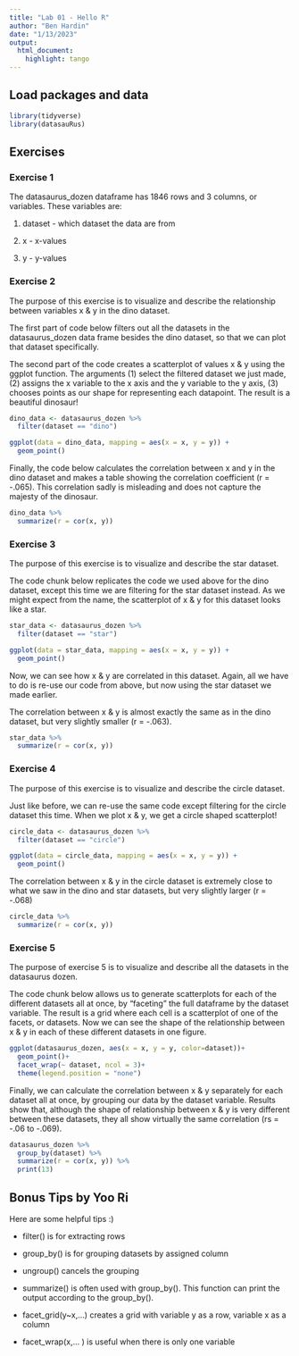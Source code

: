 ```yaml
---
title: "Lab 01 - Hello R"
author: "Ben Hardin"
date: "1/13/2023"
output: 
  html_document: 
    highlight: tango
---
```


## Load packages and data

```r
library(tidyverse) 
library(datasauRus)
```

## Exercises

### Exercise 1

The datasaurus_dozen dataframe has 1846 rows and 3 columns, or variables. These variables are:

1.  dataset - which dataset the data are from

2.  x - x-values

3.  y - y-values

### Exercise 2

The purpose of this exercise is to visualize and describe the relationship between variables x & y in the dino dataset.

The first part of code below filters out all the datasets in the datasaurus_dozen data frame besides the dino dataset, so that we can plot that dataset specifically.

The second part of the code creates a scatterplot of values x & y using the ggplot function. The arguments (1) select the filtered dataset we just made, (2) assigns the x variable to the x axis and the y variable to the y axis, (3) chooses points as our shape for representing each datapoint. The result is a beautiful dinosaur!

```r
dino_data <- datasaurus_dozen %>%
  filter(dataset == "dino")

ggplot(data = dino_data, mapping = aes(x = x, y = y)) +
  geom_point()
```

Finally, the code below calculates the correlation between x and y in the dino dataset and makes a table showing the correlation coefficient (r = -.065). This correlation sadly is misleading and does not capture the majesty of the dinosaur.

```r
dino_data %>%
  summarize(r = cor(x, y))
```

### Exercise 3

The purpose of this exercise is to visualize and describe the star dataset.

The code chunk below replicates the code we used above for the dino dataset, except this time we are filtering for the star dataset instead. As we might expect from the name, the scatterplot of x & y for this dataset looks like a star.

```r
star_data <- datasaurus_dozen %>%
  filter(dataset == "star")

ggplot(data = star_data, mapping = aes(x = x, y = y)) +
  geom_point()
```

Now, we can see how x & y are correlated in this dataset. Again, all we have to do is re-use our code from above, but now using the star dataset we made earlier.

The correlation between x & y is almost exactly the same as in the dino dataset, but very slightly smaller (r = -.063).

```r
star_data %>%
  summarize(r = cor(x, y))
```

### Exercise 4

The purpose of this exercise is to visualize and describe the circle dataset.

Just like before, we can re-use the same code except filtering for the circle dataset this time. When we plot x & y, we get a circle shaped scatterplot!

```r
circle_data <- datasaurus_dozen %>%
  filter(dataset == "circle")

ggplot(data = circle_data, mapping = aes(x = x, y = y)) +
  geom_point()
```

The correlation between x & y in the circle dataset is extremely close to what we saw in the dino and star datasets, but very slightly larger (r = -.068)

```r
circle_data %>%
  summarize(r = cor(x, y))
```

### Exercise 5

The purpose of exercise 5 is to visualize and describe all the datasets in the datasaurus dozen.

The code chunk below allows us to generate scatterplots for each of the different datasets all at once, by "faceting" the full dataframe by the dataset variable. The result is a grid where each cell is a scatterplot of one of the facets, or datasets. Now we can see the shape of the relationship between x & y in each of these different datasets in one figure.

```r
ggplot(datasaurus_dozen, aes(x = x, y = y, color=dataset))+
  geom_point()+
  facet_wrap(~ dataset, ncol = 3)+
  theme(legend.position = "none")
```

Finally, we can calculate the correlation between x & y separately for each dataset all at once, by grouping our data by the dataset variable. Results show that, although the shape of relationship between x & y is very different between these datasets, they all show virtually the same correlation (rs = -.06 to -.069).

```r
datasaurus_dozen %>%
  group_by(dataset) %>%
  summarize(r = cor(x, y)) %>%
  print(13)
```

## Bonus Tips by Yoo Ri

Here are some helpful tips :)

-   filter() is for extracting rows

-   group_by() is for grouping datasets by assigned column

-   ungroup() cancels the grouping

-   summarize() is often used with group_by(). This function can print the output according to the group_by().

-   facet_grid(y\~x,...) creates a grid with variable y as a row, variable x as a column\

-   facet_wrap(x,... ) is useful when there is only one variable
